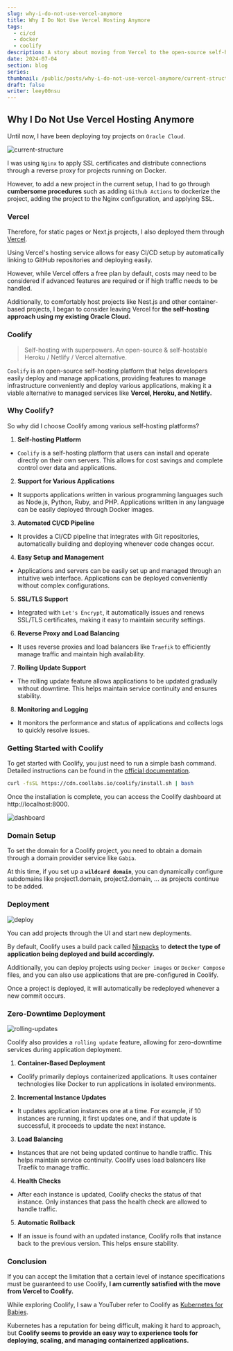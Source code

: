 ---
slug: why-i-do-not-use-vercel-anymore
title: Why I Do Not Use Vercel Hosting Anymore
tags:
  - ci/cd
  - docker
  - coolify
description: A story about moving from Vercel to the open-source self-hosting platform Coolify
date: 2024-07-04
section: blog
series:
thumbnail: /public/posts/why-i-do-not-use-vercel-anymore/current-structure.png
draft: false
writer: leey00nsu
---

## Why I Do Not Use Vercel Hosting Anymore

Until now, I have been deploying toy projects on `Oracle Cloud`.

![current-structure](/public/posts/why-i-do-not-use-vercel-anymore/current-structure.png)

I was using `Nginx` to apply SSL certificates and distribute connections through a reverse proxy for projects running on Docker.

However, to add a new project in the current setup, I had to go through **cumbersome procedures** such as adding `Github Actions` to dockerize the project, adding the project to the Nginx configuration, and applying SSL.

### Vercel

Therefore, for static pages or Next.js projects, I also deployed them through [Vercel](https://vercel.com/).

Using Vercel's hosting service allows for easy CI/CD setup by automatically linking to GitHub repositories and deploying easily.

However, while Vercel offers a free plan by default, costs may need to be considered if advanced features are required or if high traffic needs to be handled.

Additionally, to comfortably host projects like Nest.js and other container-based projects, I began to consider leaving Vercel for **the self-hosting approach using my existing Oracle Cloud.**

### Coolify

> Self-hosting with superpowers. An open-source & self-hostable Heroku / Netlify / Vercel alternative.

`Coolify` is an open-source self-hosting platform that helps developers easily deploy and manage applications, providing features to manage infrastructure conveniently and deploy various applications, making it a viable alternative to managed services like **Vercel, Heroku, and Netlify.**

### Why Coolify?

So why did I choose Coolify among various self-hosting platforms?

1. **Self-hosting Platform**

- `Coolify` is a self-hosting platform that users can install and operate directly on their own servers. This allows for cost savings and complete control over data and applications.

2. **Support for Various Applications**

- It supports applications written in various programming languages such as Node.js, Python, Ruby, and PHP. Applications written in any language can be easily deployed through Docker images.

3. **Automated CI/CD Pipeline**

- It provides a CI/CD pipeline that integrates with Git repositories, automatically building and deploying whenever code changes occur.

4. **Easy Setup and Management**

- Applications and servers can be easily set up and managed through an intuitive web interface. Applications can be deployed conveniently without complex configurations.

5. **SSL/TLS Support**

- Integrated with `Let's Encrypt`, it automatically issues and renews SSL/TLS certificates, making it easy to maintain security settings.

6. **Reverse Proxy and Load Balancing**

- It uses reverse proxies and load balancers like `Traefik` to efficiently manage traffic and maintain high availability.

7. **Rolling Update Support**

- The rolling update feature allows applications to be updated gradually without downtime. This helps maintain service continuity and ensures stability.

8. **Monitoring and Logging**

- It monitors the performance and status of applications and collects logs to quickly resolve issues.

### Getting Started with Coolify

To get started with Coolify, you just need to run a simple bash command. Detailed instructions can be found in the [official documentation](https://coolify.io/docs/installation).

```bash title="Install Coolify"
curl -fsSL https://cdn.coollabs.io/coolify/install.sh | bash
```

Once the installation is complete, you can access the Coolify dashboard at http://localhost:8000.

![dashboard](/public/posts/why-i-do-not-use-vercel-anymore/dashboard.png)

### Domain Setup

To set the domain for a Coolify project, you need to obtain a domain through a domain provider service like `Gabia`.

At this time, if you set up a **`wildcard domain`**, you can dynamically configure subdomains like project1.domain, project2.domain, ... as projects continue to be added.

### Deployment

![deploy](/public/posts/why-i-do-not-use-vercel-anymore/deploy.png)

You can add projects through the UI and start new deployments.

By default, Coolify uses a build pack called [Nixpacks](https://nixpacks.com/docs) to **detect the type of application being deployed and build accordingly.**

Additionally, you can deploy projects using `Docker images` or `Docker Compose` files, and you can also use applications that are pre-configured in Coolify.

Once a project is deployed, it will automatically be redeployed whenever a new commit occurs.

### Zero-Downtime Deployment

![rolling-updates](/public/posts/why-i-do-not-use-vercel-anymore/rolling-updates.png)

Coolify also provides a `rolling update` feature, allowing for zero-downtime services during application deployment.

1. **Container-Based Deployment**

- Coolify primarily deploys containerized applications. It uses container technologies like Docker to run applications in isolated environments.

2. **Incremental Instance Updates**

- It updates application instances one at a time. For example, if 10 instances are running, it first updates one, and if that update is successful, it proceeds to update the next instance.

3. **Load Balancing**

- Instances that are not being updated continue to handle traffic. This helps maintain service continuity. Coolify uses load balancers like Traefik to manage traffic.

4. **Health Checks**

- After each instance is updated, Coolify checks the status of that instance. Only instances that pass the health check are allowed to handle traffic.

5. **Automatic Rollback**

- If an issue is found with an updated instance, Coolify rolls that instance back to the previous version. This helps ensure stability.

### Conclusion

If you can accept the limitation that a certain level of instance specifications must be guaranteed to use Coolify, **I am currently satisfied with the move from Vercel to Coolify.**

While exploring Coolify, I saw a YouTuber refer to Coolify as [Kubernetes for Babies](https://www.youtube.com/shorts/LrKqptIOFTw).

Kubernetes has a reputation for being difficult, making it hard to approach, but **Coolify seems to provide an easy way to experience tools for deploying, scaling, and managing containerized applications.**